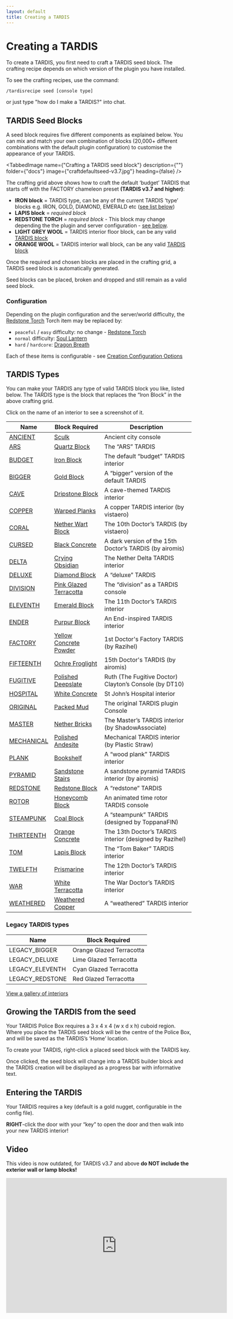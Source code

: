 ```yaml
---
layout: default
title: Creating a TARDIS
---
```



# Creating a TARDIS

To create a TARDIS, you first need to craft a TARDIS seed block. The crafting recipe depends on which version of the
plugin you have installed.

To see the crafting recipes, use the command:

`/tardisrecipe seed [console type]`

or just type "how do I make a TARDIS?" into chat.

## TARDIS Seed Blocks

A seed block requires five different components as explained below. You can mix and match your own combination of
blocks (20,000+ different combinations with the default plugin configuration) to customise the appearance of your
TARDIS.

<TabbedImage name={"Crafting a TARDIS seed block"} description={""} folder={"docs"} image={"craftdefaultseed-v3.7.jpg"} heading={false} />

The crafting grid above shows how to craft the default ‘budget’ TARDIS that starts off with the FACTORY chameleon preset
**(TARDIS v3.7 and higher)**:

- **IRON block** = TARDIS type, can be any of the current TARDIS ‘type’ blocks e.g. IRON, GOLD, DIAMOND, EMERALD
  etc ([see list below](#tardis-types))
- **LAPIS block** = _required block_
- **REDSTONE TORCH** = _required block_ - This block may change depending the the plugin and server configuration - [see below](#configuration).
- **LIGHT GREY WOOL** = TARDIS interior floor block, can be any
  valid [TARDIS block](https://github.com/eccentricdevotion/TARDIS/blob/v4.0/src/main/resources/blocks.yml#L4-L182)
- **ORANGE WOOL** = TARDIS interior wall block, can be any
  valid [TARDIS block](https://github.com/eccentricdevotion/TARDIS/blob/v4.0/src/main/resources/blocks.yml#L4-L182)

Once the required and chosen blocks are placed in the crafting grid, a TARDIS seed block is automatically generated.

Seed blocks can be placed, broken and dropped and still remain as a valid seed block.

### Configuration

Depending on the plugin configuration and the server/world difficulty, the [Redstone Torch](https://minecraft.wiki/w/Redstone_Torch) Torch item may be replaced by:

- `peaceful` / `easy` difficulty: no change - [Redstone Torch](https://minecraft.wiki/w/Redstone_Torch)
- `normal` difficulty: [Soul Lantern](https://minecraft.wiki/w/Soul_Lantern)
- `hard` / `hardcore`: [Dragon Breath](https://minecraft.wiki/w/Dragon_Breath)

Each of these items is configurable - see [Creation Configuration Options](/configuration/creation#seed_block)

## TARDIS Types

You can make your TARDIS any type of valid TARDIS block you like, listed below.
The TARDIS type is the block that replaces the “Iron Block” in the above crafting grid.

Click on the name of an interior to see a screenshot of it.

| Name                               | Block Required                                                            | Description                                             |
|------------------------------------|---------------------------------------------------------------------------|---------------------------------------------------------|
| [ANCIENT](interiors#ancient)       | [Sculk](https://minecraft.wiki/w/Sculk)                                   | Ancient city console                                    |
| [ARS](interiors#ars)               | [Quartz Block](https://minecraft.wiki/w/Quartz_Block)                     | The “ARS” TARDIS                                        |
| [BUDGET](interiors#budget)         | [Iron Block](https://minecraft.wiki/w/Iron_Block)                         | The default “budget” TARDIS interior                    |
| [BIGGER](interiors#bigger)         | [Gold Block](https://minecraft.wiki/w/Gold_Block)                         | A “bigger” version of the default TARDIS                |
| [CAVE](interiors#cave)             | [Dripstone Block](https://minecraft.wiki/w/Dripstone_Block)               | A cave-themed TARDIS interior                           |
| [COPPER](interiors#copper)         | [Warped Planks](https://minecraft.wiki/w/Warped_Planks)                   | A copper TARDIS interior (by vistaero)                  |
| [CORAL](interiors#coral)           | [Nether Wart Block](https://minecraft.wiki/w/Nether_Wart_Block)           | The 10th Doctor’s TARDIS (by vistaero)                  |
| [CURSED](interiors#cursed)         | [Black Concrete](https://minecraft.wiki/w/Concrete#Black)                 | A dark version of the 15th Doctor’s TARDIS (by airomis) |
| [DELTA](interiors#delta)           | [Crying Obsidian](https://minecraft.wiki/w/Crying_Obsidian)               | The Nether Delta TARDIS interior                        |
| [DELUXE](interiors#deluxe)         | [Diamond Block](https://minecraft.wiki/w/Diamond_Block)                   | A “deluxe” TARDIS                                       |
| [DIVISION](interiors#division)     | [Pink Glazed Terracotta](https://minecraft.wiki/w/Glazed_Terracotta#Pink) | The “division” as a TARDIS console                      |
| [ELEVENTH](interiors#eleventh)     | [Emerald Block](https://minecraft.wiki/w/Emerald_Block)                   | The 11th Doctor’s TARDIS interior                       |
| [ENDER](interiors#ender)           | [Purpur Block](https://minecraft.wiki/w/Purpur_Block)                     | An End-inspired TARDIS interior                         |
| [FACTORY](interiors#factory)       | [Yellow Concrete Powder](https://minecraft.wiki/w/Concrete_Powder#Yellow) | 1st Doctor's Factory TARDIS (by Razihel)                |
| [FIFTEENTH](interiors#fifteenth)   | [Ochre Froglight](https://minecraft.wiki/w/Froglight#Ochre)               | 15th Doctor's TARDIS (by airomis)                       |
| [FUGITIVE](interiors#fugitive)     | [Polished Deepslate](https://minecraft.wiki/w/Polished_Deepslate)         | Ruth (The Fugitive Doctor) Clayton’s Console (by DT10)  |
| [HOSPITAL](interiors#hospital)     | [White Concrete](https://minecraft.wiki/w/Concrete#White)                 | St John’s Hospital interior                             |
| [ORIGINAL](interiors#original)     | [Packed Mud](https://minecraft.wiki/w/Packed_Mud)                         | The original TARDIS plugin Console                      |
| [MASTER](interiors#master)         | [Nether Bricks](https://minecraft.wiki/w/Nether_Bricks)                   | The Master’s TARDIS interior (by ShadowAssociate)       |
| [MECHANICAL](interiors#mechanical) | [Polished Andesite](https://minecraft.wiki/w/Polished_Andesite)           | Mechanical TARDIS interior (by Plastic Straw)           |
| [PLANK](interiors#plank)           | [Bookshelf](https://minecraft.wiki/w/Bookshelf)                           | A “wood plank” TARDIS interior                          |
| [PYRAMID](interiors#pyramid)       | [Sandstone Stairs](https://minecraft.wiki/w/Stairs#Sandstone)             | A sandstone pyramid TARDIS interior (by airomis)        |
| [REDSTONE](interiors#redstone)     | [Redstone Block](https://minecraft.wiki/w/Redstone_Block)                 | A “redstone” TARDIS                                     |
| [ROTOR](interiors#rotor)           | [Honeycomb Block](https://minecraft.wiki/w/Honeycomb_Block)               | An animated time rotor TARDIS console                   |
| [STEAMPUNK](interiors#steampunk)   | [Coal Block](https://minecraft.wiki/w/Coal_Block)                         | A “steampunk” TARDIS (designed by ToppanaFIN)           |
| [THIRTEENTH](interiors#thirteenth) | [Orange Concrete](https://minecraft.wiki/w/Concrete#Orange)               | The 13th Doctor’s TARDIS interior (designed by Razihel) |
| [TOM](interiors#tom)               | [Lapis Block](https://minecraft.wiki/w/Lapis_Block)                       | The “Tom Baker” TARDIS interior                         |
| [TWELFTH](interiors#twelfth)       | [Prismarine](https://minecraft.wiki/w/Prismarine)                         | The 12th Doctor’s TARDIS interior                       |
| [WAR](interiors#war)               | [White Terracotta](https://minecraft.wiki/w/Stained_Terracotta#White)     | The War Doctor’s TARDIS interior                        |
| [WEATHERED](interiors#weathered)   | [Weathered Copper](https://minecraft.wiki/w/Block_of_Copper#Weathered)    | A “weathered” TARDIS interior                           |

### Legacy TARDIS types

| Name            | Block Required               |
|-----------------|------------------------------|
| LEGACY_BIGGER   | Orange Glazed Terracotta     |
| LEGACY_DELUXE   | Lime Glazed Terracotta       |
| LEGACY_ELEVENTH | Cyan Glazed Terracotta       |
| LEGACY_REDSTONE | Red Glazed Terracotta        |

[View a gallery of interiors](interiors)

## Growing the TARDIS from the seed

Your TARDIS Police Box requires a 3 x 4 x 4 (w x d x h) cuboid region. Where you place the TARDIS seed block will be the
centre of the Police Box, and will be saved as the TARDIS’s ‘Home’ location.

To create your TARDIS, right-click a placed seed block with the TARDIS key.

Once clicked, the seed block will change into a TARDIS builder block and the TARDIS creation will be displayed as a
progress bar with informative text.

## Entering the TARDIS

Your TARDIS requires a key (default is a gold nugget, configurable in the config file).

**RIGHT**-click the door with your “key” to open the door and then walk into your new TARDIS interior!

## Video

This video is now outdated, for TARDIS v3.7 and above **do NOT include the exterior wall or lamp blocks!**

<iframe src="https://player.vimeo.com/video/80702478?h=28012f5a60" width="600" height="366" frameBorder="0" allow="autoplay; fullscreen; picture-in-picture" allowFullScreen></iframe>
